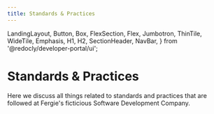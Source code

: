 ```yaml
---
title: Standards & Practices
---
```


  LandingLayout,
  Button,
  Box,
  FlexSection,
  Flex,
  Jumbotron,
  ThinTile,
  WideTile,
  Emphasis,
  H1,
  H2,
  SectionHeader,
  NavBar,
} from '@redocly/developer-portal/ui';


<Box>
    <SectionHeader>
        <H1>Standards & Practices</H1>
    </SectionHeader>
    <FlexSection justifyContent="space-around" flexWrap="wrap">
        Here we discuss all things related to standards and practices that are followed at Fergie's ficticious Software Development Company.
    </FlexSection>
</Box>
